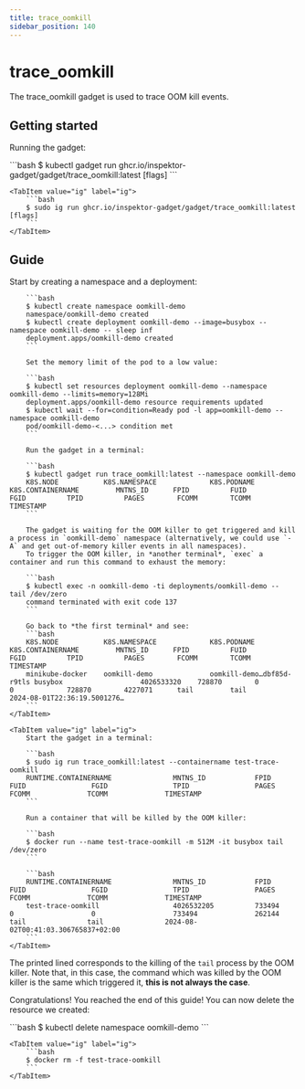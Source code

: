 ```yaml
---
title: trace_oomkill
sidebar_position: 140
---
```



# trace_oomkill

The trace_oomkill gadget is used to trace OOM kill events.

## Getting started

Running the gadget:

<Tabs groupId="env">
    <TabItem value="kubectl-gadget" label="kubectl gadget">
        ```bash
        $ kubectl gadget run ghcr.io/inspektor-gadget/gadget/trace_oomkill:latest [flags]
        ```
    </TabItem>

    <TabItem value="ig" label="ig">
        ```bash
        $ sudo ig run ghcr.io/inspektor-gadget/gadget/trace_oomkill:latest [flags]
        ```
    </TabItem>
</Tabs>

## Guide

<Tabs groupId="env">
    <TabItem value="kubectl-gadget" label="kubectl gadget">
        Start by creating a namespace and a deployment:

        ```bash
        $ kubectl create namespace oomkill-demo
        namespace/oomkill-demo created
        $ kubectl create deployment oomkill-demo --image=busybox --namespace oomkill-demo -- sleep inf
        deployment.apps/oomkill-demo created
        ```

        Set the memory limit of the pod to a low value:

        ```bash
        $ kubectl set resources deployment oomkill-demo --namespace oomkill-demo --limits=memory=128Mi
        deployment.apps/oomkill-demo resource requirements updated
        $ kubectl wait --for=condition=Ready pod -l app=oomkill-demo --namespace oomkill-demo
        pod/oomkill-demo-<...> condition met
        ```

        Run the gadget in a terminal:

        ```bash
        $ kubectl gadget run trace_oomkill:latest --namespace oomkill-demo
        K8S.NODE           K8S.NAMESPACE             K8S.PODNAME               K8S.CONTAINERNAME         MNTNS_ID      FPID          FUID          FGID          TPID          PAGES        FCOMM        TCOMM        TIMESTAMP
        ```

        The gadget is waiting for the OOM killer to get triggered and kill a process in `oomkill-demo` namespace (alternatively, we could use `-A` and get out-of-memory killer events in all namespaces).
        To trigger the OOM killer, in *another terminal*, `exec` a container and run this command to exhaust the memory:

        ```bash
        $ kubectl exec -n oomkill-demo -ti deployments/oomkill-demo -- tail /dev/zero
        command terminated with exit code 137
        ```

        Go back to *the first terminal* and see:
        ```bash
        K8S.NODE           K8S.NAMESPACE             K8S.PODNAME               K8S.CONTAINERNAME         MNTNS_ID      FPID          FUID          FGID          TPID          PAGES        FCOMM        TCOMM        TIMESTAMP
        minikube-docker    oomkill-demo              oomkill-demo…dbf85d-r9tls busybox                   4026533320    728870        0             0             728870        4227071      tail         tail         2024-08-01T22:36:19.5001276…
        ```
    </TabItem>

    <TabItem value="ig" label="ig">
        Start the gadget in a terminal:

        ```bash
        $ sudo ig run trace_oomkill:latest --containername test-trace-oomkill
        RUNTIME.CONTAINERNAME               MNTNS_ID            FPID                FUID                FGID                TPID                PAGES              FCOMM              TCOMM              TIMESTAMP
        ```

        Run a container that will be killed by the OOM killer:

        ```bash
        $ docker run --name test-trace-oomkill -m 512M -it busybox tail /dev/zero
        ```

        ```bash
        RUNTIME.CONTAINERNAME               MNTNS_ID            FPID                FUID                FGID                TPID                PAGES              FCOMM              TCOMM              TIMESTAMP
        test-trace-oomkill                  4026532205          733494              0                   0                   733494              262144             tail               tail               2024-08-02T00:41:03.306765837+02:00
        ```
    </TabItem>
</Tabs>

The printed lined corresponds to the killing of the `tail` process by the OOM killer.
Note that, in this case, the command which was killed by the OOM killer is the same which triggered it, **this is not always the case**.

Congratulations! You reached the end of this guide!
You can now delete the resource we created:

<Tabs groupId="env">
    <TabItem value="kubectl-gadget" label="kubectl gadget">
        ```bash
        $ kubectl delete namespace oomkill-demo
        ```
    </TabItem>

    <TabItem value="ig" label="ig">
        ```bash
        $ docker rm -f test-trace-oomkill
        ```
    </TabItem>
</Tabs>

